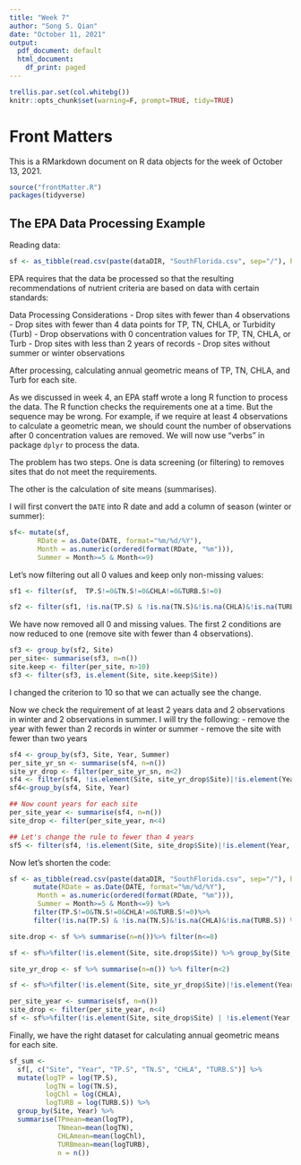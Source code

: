 ---
title: "Week 7"
author: "Song S. Qian"
date: "October 11, 2021"
output:
  pdf_document: default
  html_document:
    df_print: paged
---

```{r global_options, echo=F, message=FALSE}
trellis.par.set(col.whitebg())
knitr::opts_chunk$set(warning=F, prompt=TRUE, tidy=TRUE)
```
# Front Matters

This is a RMarkdown document on R data objects for the week of
October 13, 2021.

```{r, echo=FALSE, results='hide'}
source("frontMatter.R")
packages(tidyverse)
```

## The EPA Data Processing Example

Reading data:
```{r}
sf <- as_tibble(read.csv(paste(dataDIR, "SouthFlorida.csv", sep="/"), header=T))
```
EPA requires that the data be processed so that the resulting recommendations of nutrient criteria are based on data with certain standards:

Data Processing Considerations
- Drop sites with fewer than 4 observations
- Drop sites with fewer than 4 data points for TP, TN, CHLA, or Turbidity (Turb)
- Drop observations with 0 concentration values for TP, TN, CHLA, or Turb
- Drop sites with less than 2 years of records
- Drop sites without summer or winter observations

After processing, calculating annual geometric means of TP, TN, CHLA, and Turb for each site.

As we discussed in week 4, an EPA staff wrote a long R function to process the data.  The R function checks the requirements one at a time. But the sequence may be wrong.  For example, if we require at least 4 observations to calculate a geometric mean, we should count the number of observations after 0 concentration values are removed.  We will now use "verbs" in package `dplyr` to process the data.

The problem has two steps.  One is data screening (or filtering) to removes sites that do not meet the requirements.

The other is the calculation of site means (summarises).

I will first convert the `DATE` into R date and add a column of season (winter or summer):
```{r}
sf<- mutate(sf, 
       RDate = as.Date(DATE, format="%m/%d/%Y"), 
       Month = as.numeric(ordered(format(RDate, "%m"))),
       Summer = Month>=5 & Month<=9)
```

Let's now filtering out all 0 values and keep only non-missing values:
```{r}
sf1 <- filter(sf,  TP.S!=0&TN.S!=0&CHLA!=0&TURB.S!=0)

sf2 <- filter(sf1, !is.na(TP.S) & !is.na(TN.S)&!is.na(CHLA)&!is.na(TURB.S))
```

We have now removed all 0 and missing values.  The first 2 conditions are now reduced to one (remove site with fewer than 4 observations).  
```{r}
sf3 <- group_by(sf2, Site)
per_site<- summarise(sf3, n=n())
site.keep <- filter(per_site, n>10)
sf3 <- filter(sf3, is.element(Site, site.keep$Site))
```
I changed the criterion to 10 so that we can actually see the change.

Now we check the requirement of at least 2 years data and 2 observations in winter and 2 observations in summer.  I will try the following:
- remove the year with fewer than 2 records in winter or summer
- remove the site with fewer than two years
  
```{r}
sf4 <- group_by(sf3, Site, Year, Summer)
per_site_yr_sn <- summarise(sf4, n=n())
site_yr_drop <- filter(per_site_yr_sn, n<2)
sf4 <- filter(sf4, !is.element(Site, site_yr_drop$Site)|!is.element(Year, site_yr_drop$Year))
sf4<-group_by(sf4, Site, Year)

## Now count years for each site
per_site_year <- summarise(sf4, n=n())
site_drop <- filter(per_site_year, n<4)

## Let's change the rule to fewer than 4 years
sf5 <- filter(sf4, !is.element(Site, site_drop$Site)|!is.element(Year, site_drop$Year))
```

Now let's shorten the code:


```{r}
sf <- as_tibble(read.csv(paste(dataDIR, "SouthFlorida.csv", sep="/"), header=T)) %>% 
      mutate(RDate = as.Date(DATE, format="%m/%d/%Y"), 
       Month = as.numeric(ordered(format(RDate, "%m"))),
       Summer = Month>=5 & Month<=9) %>%
      filter(TP.S!=0&TN.S!=0&CHLA!=0&TURB.S!=0)%>%
      filter(!is.na(TP.S) & !is.na(TN.S)&!is.na(CHLA)&!is.na(TURB.S)) %>% group_by(Site)

site.drop <- sf %>% summarise(n=n())%>% filter(n<=8)

sf <- sf%>%filter(!is.element(Site, site.drop$Site)) %>% group_by(Site, Year, Summer)

site_yr_drop <- sf %>% summarise(n=n()) %>% filter(n<2)

sf <- sf%>%filter(!is.element(Site, site_yr_drop$Site)|!is.element(Year, site_yr_drop$Year)) %>% group_by(Site, Year)

per_site_year <- summarise(sf, n=n())
site_drop <- filter(per_site_year, n<4)
sf <- sf%>%filter(!is.element(Site, site_drop$Site) | !is.element(Year, site_drop$Year))
```

Finally, we have the right dataset for calculating annual geometric means for each site.

```{r}
sf_sum <- 
  sf[, c("Site", "Year", "TP.S", "TN.S", "CHLA", "TURB.S")] %>%
  mutate(logTP = log(TP.S), 
         logTN = log(TN.S), 
         logChl = log(CHLA), 
         logTURB = log(TURB.S)) %>%
  group_by(Site, Year) %>%
  summarise(TPmean=mean(logTP),
            TNmean=mean(logTN),
            CHLAmean=mean(logChl),
            TURBmean=mean(logTURB),
            n = n())
```

